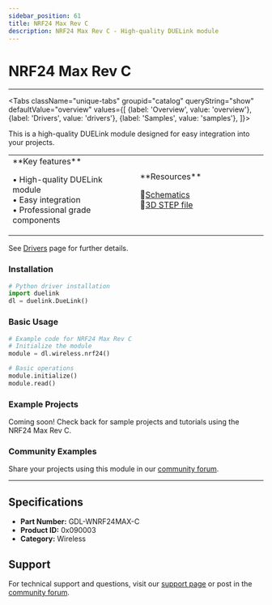 ```yaml
---
sidebar_position: 61
title: NRF24 Max Rev C
description: NRF24 Max Rev C - High-quality DUELink module
---
```



# NRF24 Max Rev C

<ProductImageSelector 
  partNumber="wnrf24max-c"
  productName="NRF24 Max Rev C"
/>

---

<Tabs className="unique-tabs" groupid="catalog" queryString="show" defaultValue="overview"
  values={[
    {label: 'Overview', value: 'overview'},
    {label: 'Drivers', value: 'drivers'},
    {label: 'Samples', value: 'samples'},
  ]}>

<TabItem value="overview">

This is a high-quality DUELink module designed for easy integration into your projects.

<table><td width='50%'>
**Key features**

• High-quality DUELink module<br/>
• Easy integration<br/>
• Professional grade components<br/>

</td><td width='50%'>
**Resources**
 
📄[Schematics](/sch/wnrf24max-c.pdf)<br/>
🔩[3D STEP file](/3d/wnrf24max-c.step)<br/>

</td></table>

</TabItem>

<TabItem value="drivers">

See [Drivers](../../engine/drivers) page for further details.

### Installation

```python
# Python driver installation
import duelink
dl = duelink.DueLink()
```

### Basic Usage

```python
# Example code for NRF24 Max Rev C
# Initialize the module
module = dl.wireless.nrf24()

# Basic operations
module.initialize()
module.read()
```

</TabItem>

<TabItem value="samples">

### Example Projects

Coming soon! Check back for sample projects and tutorials using the NRF24 Max Rev C.

### Community Examples

Share your projects using this module in our [community forum](https://forums.ghielectronics.com).

</TabItem>

</Tabs>

---

## Specifications

- **Part Number:** GDL-WNRF24MAX-C
- **Product ID:** 0x090003
- **Category:** Wireless

## Support

For technical support and questions, visit our [support page](../../support) or post in the [community forum](https://forums.ghielectronics.com).

